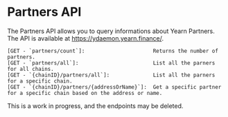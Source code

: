 
# Partners API
The Partners API allows you to query informations about Yearn Partners. The API is available at https://ydaemon.yearn.finance/.
```
[GET - `partners/count`]:                      Returns the number of partners.
[GET - `partners/all`]:                        List all the parners for all chains.
[GET - `{chainID}/partners/all`]:              List all the parners for a specific chain.
[GET - `{chainID}/partners/{addressOrName}`]:  Get a specific partner for a specific chain based on the address or name.
```


<Callout type="warning" emoji="⚠️">
	This is a work in progress, and the endpoints may be deleted.
</Callout>